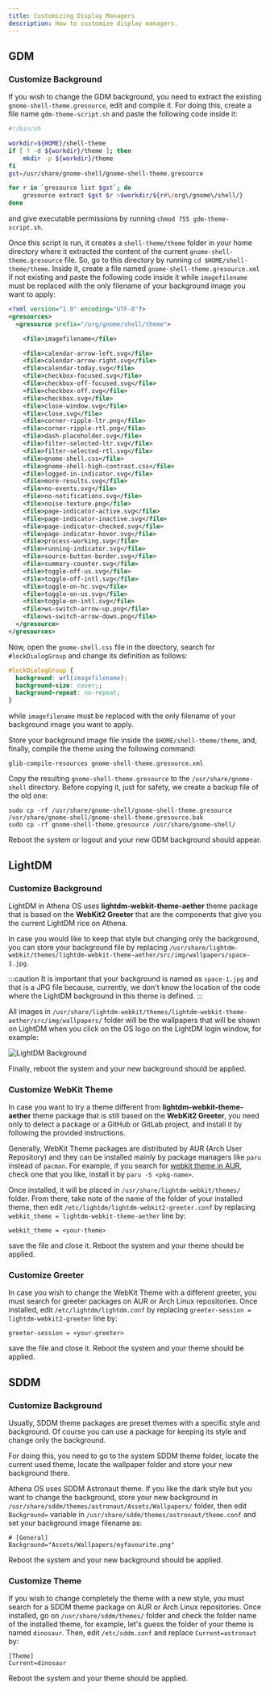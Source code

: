 ```yaml
---
title: Customizing Display Managers
description: How to customize display managers.
---
```


## GDM

### Customize Background

If you wish to change the GDM background, you need to extract the existing `gnome-shell-theme.gresource`, edit and compile it. For doing this, create a file name `gdm-theme-script.sh` and paste the following code inside it:
```bash
#!/bin/sh

workdir=${HOME}/shell-theme
if [ ! -d ${workdir}/theme ]; then
    mkdir -p ${workdir}/theme
fi
gst=/usr/share/gnome-shell/gnome-shell-theme.gresource

for r in `gresource list $gst`; do
    gresource extract $gst $r >$workdir/${r#\/org\/gnome\/shell/}
done
```
and give executable permissions by running `chmod 755 gdm-theme-script.sh`.

Once this script is run, it creates a `shell-theme/theme` folder in your home directory where it extracted the content of the current `gnome-shell-theme.gresource` file. So, go to this directory by running `cd $HOME/shell-theme/theme`. Inside it, create a file named `gnome-shell-theme.gresource.xml` if not existing and paste the following code inside it while `imagefilename` must be replaced with the only filename of your background image you want to apply:
```xml
<?xml version="1.0" encoding="UTF-8"?>
<gresources>
  <gresource prefix="/org/gnome/shell/theme">

    <file>imagefilename</file>

    <file>calendar-arrow-left.svg</file>
    <file>calendar-arrow-right.svg</file>
    <file>calendar-today.svg</file>
    <file>checkbox-focused.svg</file>
    <file>checkbox-off-focused.svg</file>
    <file>checkbox-off.svg</file>
    <file>checkbox.svg</file>
    <file>close-window.svg</file>
    <file>close.svg</file>
    <file>corner-ripple-ltr.png</file>
    <file>corner-ripple-rtl.png</file>
    <file>dash-placeholder.svg</file>
    <file>filter-selected-ltr.svg</file>
    <file>filter-selected-rtl.svg</file>
    <file>gnome-shell.css</file>
    <file>gnome-shell-high-contrast.css</file>
    <file>logged-in-indicator.svg</file>
    <file>more-results.svg</file>
    <file>no-events.svg</file>
    <file>no-notifications.svg</file>
    <file>noise-texture.png</file>
    <file>page-indicator-active.svg</file>
    <file>page-indicator-inactive.svg</file>
    <file>page-indicator-checked.svg</file>
    <file>page-indicator-hover.svg</file>
    <file>process-working.svg</file>
    <file>running-indicator.svg</file>
    <file>source-button-border.svg</file>
    <file>summary-counter.svg</file>
    <file>toggle-off-us.svg</file>
    <file>toggle-off-intl.svg</file>
    <file>toggle-on-hc.svg</file>
    <file>toggle-on-us.svg</file>
    <file>toggle-on-intl.svg</file>
    <file>ws-switch-arrow-up.png</file>
    <file>ws-switch-arrow-down.png</file>
  </gresource>
</gresources>
```
Now, open the `gnome-shell.css` file in the directory, search for `#lockDialogGroup` and change its definition as follows:
```css
#lockDialogGroup {
  background: url(imagefilename);
  background-size: cover;;
  background-repeat: no-repeat;
}
```
while `imagefilename` must be replaced with the only filename of your background image you want to apply.

Store your background image file inside the `$HOME/shell-theme/theme`, and, finally, compile the theme using the following command:
```
glib-compile-resources gnome-shell-theme.gresource.xml
```
Copy the resulting `gnome-shell-theme.gresource` to the `/usr/share/gnome-shell` directory. Before copying it, just for safety, we create a backup file of the old one:
```
sudo cp -rf /usr/share/gnome-shell/gnome-shell-theme.gresource /usr/share/gnome-shell/gnome-shell-theme.gresource.bak
sudo cp -rf gnome-shell-theme.gresource /usr/share/gnome-shell/
```
Reboot the system or logout and your new GDM background should appear.

## LightDM

### Customize Background

LightDM in Athena OS uses **lightdm-webkit-theme-aether** theme package that is based on the **WebKit2 Greeter** that are the components that give you the current LightDM rice on Athena.

In case you would like to keep that style but changing only the background, you can store your background file by replacing `/usr/share/lightdm-webkit/themes/lightdm-webkit-theme-aether/src/img/wallpapers/space-1.jpg`.

:::caution
It is important that your background is named as `space-1.jpg` and that is a JPG file because, currently, we don't know the location of the code where the LightDM background in this theme is defined.
:::

All images in `/usr/share/lightdm-webkit/themes/lightdm-webkit-theme-aether/src/img/wallpapers/` folder will be the wallpapers that will be shown on LightDM when you click on the OS logo on the LightDM login window, for example:

![LightDM Background](@assets/lightdm-penguin-background.png)

Finally, reboot the system and your new background should be applied.

### Customize WebKit Theme

In case you want to try a theme different from **lightdm-webkit-theme-aether** theme package that is still based on the **WebKit2 Greeter**, you need only to detect a package or a GitHub or GitLab project, and install it by following the provided instructions.

Generally, WebKit Theme packages are distributed by AUR (Arch User Repository) and they can be installed mainly by package managers like `paru` instead of `pacman`. For example, if you search for [webkit theme in AUR]([package](https://aur.archlinux.org/packages?O=0&SeB=nd&K=webkit+theme&outdated=&SB=p&SO=d&PP=50&submit=Go)), check one that you like, install it by `paru -S <pkg-name>`.

Once installed, it will be placed in `/usr/share/lightdm-webkit/themes/` folder. From there, take note of the name of the folder of your installed theme, then edit `/etc/lightdm/lightdm-webkit2-greeter.conf` by replacing `webkit_theme = lightdm-webkit-theme-aether` line by:
```
webkit_theme = <your-theme>
```
save the file and close it. Reboot the system and your theme should be applied.

### Customize Greeter

In case you wish to change the WebKit Theme with a different greeter, you must search for greeter packages on AUR or Arch Linux repositories. Once installed, edit `/etc/lightdm/lightdm.conf` by replacing `greeter-session = lightdm-webkit2-greeter` line by:
```
greeter-session = <your-greeter>
```
save the file and close it. Reboot the system and your theme should be applied.

## SDDM

### Customize Background

Usually, SDDM theme packages are preset themes with a specific style and background. Of course you can use a package for keeping its style and change only the background.

For doing this, you need to go to the system SDDM theme folder, locate the current used theme, locate the wallpaper folder and store your new background there.

Athena OS uses SDDM Astronaut theme. If you like the dark style but you want to change the background, store your new background in `/usr/share/sddm/themes/astronaut/Assets/Wallpapers/` folder, then edit `Background=` variable in `/usr/share/sddm/themes/astronaut/theme.conf` and set your background image filename as:
```
# [General]
Background="Assets/Wallpapers/myfavourite.png"
```
Reboot the system and your new background should be applied.

### Customize Theme

If you wish to change completely the theme with a new style, you must search for a SDDM theme package on AUR or Arch Linux repositories. Once installed, go on `/usr/share/sddm/themes/` folder and check the folder name of the installed theme, for example, let's guess the folder of your theme is named `dinosaur`. Then, edit `/etc/sddm.conf` and replace `Current=astronaut` by:
```
[Theme]
Current=dinosaur
```
Reboot the system and your theme should be applied.